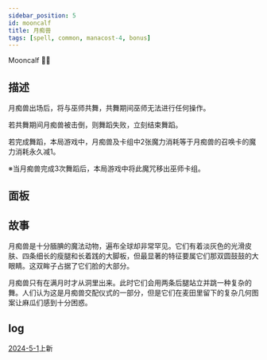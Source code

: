 ```yaml
---
sidebar_position: 5
id: mooncalf
title: 月痴兽
tags: [spell, common, manacost-4, bonus]
---
```


Mooncalf 🌙🦒

<!--truncate-->



<CardBasics cardKey={id}/>


## 描述

月痴兽出场后，将与巫师共舞，共舞期间巫师无法进行任何操作。

若共舞期间月痴兽被击倒，则舞蹈失败，立刻结束舞蹈。

若完成舞蹈，本局游戏中，月痴兽及卡组中2张魔力消耗等于月痴兽的召唤卡的魔力消耗永久减1。

※当月痴兽完成3次舞蹈后，本局游戏中将此魔咒移出巫师卡组。

## 面板


<LevelComponent/>


<CardDynamicTable cardKey={id}/>


<CardComplexTable cardKey={id}/>



## 故事

月痴兽是十分腼腆的魔法动物，遍布全球却非常罕见。它们有着淡灰色的光滑皮肤、四条细长的瘦腿和长着践的大脚板，但最显著的特征要属它们那双圆鼓鼓的大眼睛。这双眸子占据了它们脸的大部分。

月痴兽只有在满月时才从洞里出来。此时它们会用两条后腿站立并跳一种复杂的舞。人们认为这是月痴兽交配仪式的一部分，但是它们在麦田里留下的复杂几何图案让麻瓜们感到十分困惑。

## log

[2024-5-1](/blog/240424-update-annc#introduction)上新

